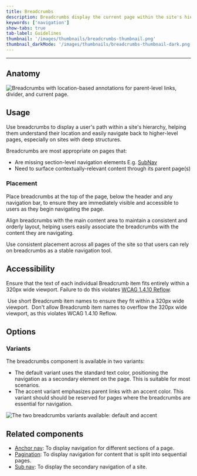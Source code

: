 ```yaml
---
title: Breadcrumbs
description: Breadcrumbs display the current page within the site's hierarchy, allowing users to easily navigate to a different level.
keywords: ['navigation']
show-tabs: true
tab-label: Guidelines
thumbnail: '/images/thumbnails/breadcrumbs-thumbnail.png'
thumbnail_darkMode: '/images/thumbnails/breadcrumbs-thumbnail-dark.png'
---
```


---


## Anatomy

<img
  src={anatomy.src}
  alt="Breadcrumbs with location-based annotations for parent-level links, divider, and current page."
/>

## Usage

Use breadcrumbs to display a user's path within a site's hierarchy, helping them understand their location and easily navigate back to higher-level pages, especially on sites with deep structures.

Breadcrumbs are most appropriate on pages that:

- Are missing section-level navigation elements E.g. [SubNav](/components/SubNav)
- Need to surface contextually-relevant content through its parent page(s)

### Placement

Place breadcrumbs at the top of the page, below the header and any navigation bar, to ensure they are immediately visible and accessible to users as they begin navigating the page.

Align breadcrumbs with the main content area to maintain a consistent and orderly layout, helping users easily associate the breadcrumbs with the content they are navigating.

Use consistent placement across all pages of the site so that users can rely on breadcrumbs as a stable navigation tool.

## Accessibility

Ensure that the text of each individual Breadcrumb item fits entirely within a 320px wide viewport. Failure to do this violates [WCAG 1.4.10 Reflow](https://github.com/github/accessibility-audit-guide/blob/main/web/WCAG/1.4.10%20Reflow.md).

<DoDontContainer>
  <Do>
    <img src={doOverflow.src} alt="" />
    <Caption>Use short Breadcrumb item names to ensure they fit within a 320px wide viewport.</Caption>
  </Do>
  <Dont>
    <img src={dontOverflow.src} alt="" />
    <Caption>
      Don't allow Breadcrumb item names to overflow the 320px wide viewport, as this violates WCAG 1.4.10 Reflow.
    </Caption>
  </Dont>
</DoDontContainer>

## Options

### Variants

The breadcrumbs component is available in two variants:

- The default variant uses the standard text color, positioning the navigation as a secondary element on the page. This is suitable for most scenarios.
- The accent variant emphasizes parent links with an accent color. This variant should should be reserved for pages where the breadcrumbs are essential for navigation.

<img src={variants.src} alt="The two breadcrumbs variants available: default and accent" />

## Related components

- [Anchor nav](/components/AnchorNav): To display navigation for different sections of a page.
- [Pagination](/components/Pagination): To display navigation for content that is split into sequential pages.
- [Sub nav](/components/SubNav): To display the secondary navigation of a site.
